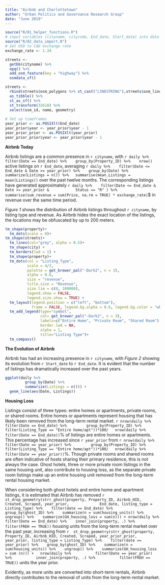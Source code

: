 ```yaml
---
title: "Airbnb and Charlottetown"
author: "Urban Politics and Governance Research Group"
date: "June 2019"
---
```


```r
source("R/01_helper_functions.R")
# input variables (cityname, citycode, End_date, Start_date) into data import before knitting the script
source("R/02_data_import.R")
# Set USD to CAD exchange rate
exchange_rate <- 1.34
```

``` r
streets <- 
  getbb(cityname) %>% 
  opq() %>% 
  add_osm_feature(key = "highway") %>% 
  osmdata_sf()

streets <- 
  rbind(streets$osm_polygons %>% st_cast("LINESTRING"),streets$osm_lines) %>% 
  as_tibble() %>% 
  st_as_sf() %>% 
  st_transform(32618) %>%
  select(osm_id, name, geometry)
 
# Set up timeframes
year_prior <- as.POSIXlt(End_date)
year_prior$year <- year_prior$year - 1
year_prior_prior <- as.POSIXlt(year_prior)
year_prior_prior$year <- year_prior$year - 1
```

**Airbnb Today** 

Airbnb listings are a common presence in `r cityname`, with `r daily %>% 
  filter(Date == End_date) %>% 
  group_by(Property_ID) %>% 
  nrow()` active listings  on `r End_date`, averaging `r daily %>% 
  filter(Date <= End_date & Date >= year_prior) %>% 
  group_by(Date) %>% 
  summarize(Listings = n()) %>%
  summarise(mean_Listings = mean(Listings))` over the past twelve months. The corresponding listings have generated approximately `r daily %>% 
  filter(Date <= End_date & 
           Date >= year_prior &
           Status == "R" ) %>%
 summarise(sum_revenue = sum(Price, na.rm = TRUE) * exchange_rate)`$ in revenue over the same time period. 
 
*Figure 1* shows the distribution of Airbnb listings throughout `r cityname`, by listing type and revenue. As Airbnb hides the exact location of the listings, the locations may be obfuscated by up to 200 meters.
 
``` r
tm_shape(property)+
  tm_dots(scale = 0)+
tm_shape(streets)+
  tm_lines(col="grey", alpha = 0.5)+
  tm_shape(city) +
  tm_borders(lwd = 1) + 
  tm_shape(property)+
  tm_dots(col = "Listing_Type",
          scale = 4/3, 
          palette = get_brewer_pal("-Dark2", n = 3), 
          alpha = 0.6, 
          size = "revenue", 
          title.size = "Revenue", 
          size.lim = c(0, 100000),
          legend.show = FALSE,
          legend.size.show = TRUE) +
  tm_layout(legend.position = c("left", "bottom"),
            frame = FALSE, legend.bg.alpha = 0.6, legend.bg.color = "white") +
  tm_add_legend(type="symbol",
                col= get_brewer_pal("-Dark2", n = 3),
                labels=c("Entire Home", "Private Room", "Shared Room"),
                border.lwd = NA,
                alpha = 1,
                title="Listing Type")+
  tm_compass()
```


**The Evolution of Airbnb**

Airbnb has had an increasing presence in `r cityname`, with *Figure 2* showing its evolution from `r Start_date` to `r End_date`. It is evident that the number of listings has dramatically increased over the past years.  

``` r
ggplot(daily %>% 
         group_by(Date) %>% 
         summarize(Listings = n())) +
  geom_line(aes(Date, Listings)) 
```


**Housing Loss** 

Listings consist of three types: entire homes or apartments, private rooms, or shared rooms. Entire homes or apartments represent housing that has likely been removed from the long-term rental market. 
`r nrow(daily %>% 
       filter(Date == End_date) %>% 
       group_by(Property_ID) %>% 
       filter(Listing_Type == "Entire home/apt"))*100/
  nrow(daily %>% 
         filter(Date == End_date))`% of listings are entire homes or apartments. This percentage has increased since `r year_prior` from `r nrow(daily %>% 
       filter(Date == year_prior) %>% 
       group_by(Property_ID) %>% 
       filter(Listing_Type == "Entire home/apt"))*100/
  nrow(daily %>% 
         filter(Date == year_prior))`%. 
Though private rooms and shared rooms are often indicative of hosts sharing their primary residence, this is not always the case. Ghost hotels, three or more private room listings in the same housing unit, also contribute to housing loss, as the separate private room listings make up an entire housing unit removed from the long-term rental housing market.
         
         
When considering both ghost hotels and entire home and apartment listings, it is estimated that Airbnb has removed `r 
st_drop_geometry(strr_ghost(property, Property_ID, Airbnb_HID, Created, Scraped, year_prior,
             End_date, listing_type = Listing_Type) %>% 
  filter(date == End_date) %>% 
  group_by(ghost_ID) %>% 
  summarize(n = sum(housing_units)) %>% 
  ungroup() %>% 
  summarize(GH_housing_loss = sum(n))) +
nrow(daily %>% 
  filter(Date == End_date) %>% 
  inner_join(property, .) %>% 
  filter(FREH == TRUE)) ` housing units from the long-term rental market over the past year, increasing from `r 
st_drop_geometry(strr_ghost(property, Property_ID, Airbnb_HID, Created, Scraped, year_prior_prior,
             year_prior, listing_type = Listing_Type) %>% 
  filter(date == year_prior) %>% 
  group_by(ghost_ID) %>% 
  summarize(n = sum(housing_units)) %>% 
  ungroup() %>% 
  summarize(GH_housing_loss = sum (n))) +
  nrow(daily %>% 
         filter(Date == year_prior) %>% 
         inner_join(property, .) %>% 
         filter(FREH == TRUE))` units the year prior. 

Evidently, as more units are converted into short-term rentals, Airbnb directly contributes to the removal of units from the long-term rental market. 